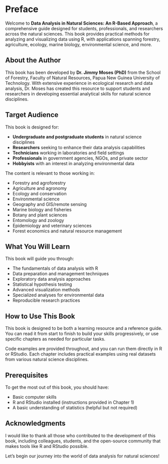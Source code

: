# Preface {.unnumbered}

Welcome to **Data Analysis in Natural Sciences: An R-Based Approach**, a comprehensive guide designed for students, professionals, and researchers across the natural sciences. This book provides practical methods for analyzing and visualizing data using R, with applications spanning forestry, agriculture, ecology, marine biology, environmental science, and more.

## About the Author

This book has been developed by **Dr. Jimmy Moses (PhD)** from the School of Forestry, Faculty of Natural Resources, Papua New Guinea University of Technology. With extensive experience in ecological research and data analysis, Dr. Moses has created this resource to support students and researchers in developing essential analytical skills for natural science disciplines.

## Target Audience

This book is designed for:

- **Undergraduate and postgraduate students** in natural science disciplines
- **Researchers** seeking to enhance their data analysis capabilities
- **Technicians** working in laboratories and field settings
- **Professionals** in government agencies, NGOs, and private sector
- **Hobbyists** with an interest in analyzing environmental data

The content is relevant to those working in:

- Forestry and agroforestry
- Agriculture and agronomy
- Ecology and conservation
- Environmental science
- Geography and GIS/remote sensing
- Marine biology and fisheries
- Botany and plant sciences
- Entomology and zoology
- Epidemiology and veterinary sciences
- Forest economics and natural resource management

## What You Will Learn

This book will guide you through:

- The fundamentals of data analysis with R
- Data preparation and management techniques
- Exploratory data analysis approaches
- Statistical hypothesis testing
- Advanced visualization methods
- Specialized analyses for environmental data
- Reproducible research practices

## How to Use This Book

This book is designed to be both a learning resource and a reference guide. You can read it from start to finish to build your skills progressively, or use specific chapters as needed for particular tasks.

Code examples are provided throughout, and you can run them directly in R or RStudio. Each chapter includes practical examples using real datasets from various natural science disciplines.

## Prerequisites

To get the most out of this book, you should have:

- Basic computer skills
- R and RStudio installed (instructions provided in Chapter 1)
- A basic understanding of statistics (helpful but not required)

## Acknowledgments {.unnumbered}

I would like to thank all those who contributed to the development of this book, including colleagues, students, and the open-source community that makes tools like R and RStudio possible.

Let's begin our journey into the world of data analysis for natural sciences!
